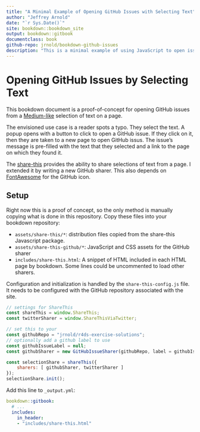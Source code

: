 ```yaml
--- 
title: "A Minimal Example of Opening GitHub Issues with Selecting Text"
author: "Jeffrey Arnold"
date: "`r Sys.Date()`"
site: bookdown::bookdown_site
output: bookdown::gitbook
documentclass: book
github-repo: jrnold/bookdown-github-issues
description: "This is a minimal example of using JavaScript to open issues with selected text from a webpage."
---
```


# Opening GitHub Issues by Selecting Text {-}

This bookdown document is a proof-of-concept for opening GitHub issues from a  [Medium-like](https://medium.com/) selection of text on a page.

The envisioned use case is a reader spots a typo. They select the text.
A popup opens with a button to click to open a GitHub issue. If they click on it, then they are taken to a new page to open GitHub issus. The issue's message is pre-filled with the text that they selected and a link to the page on which they found it.

The [share-this](https://github.com/MaxArt2501/share-this) provides the ability to share selections of text from a page.
I extended it by writing a new GitHub sharer.
This also depends on [FontAwesome](https://fontawesome.com/) for the GitHub icon.

## Setup {-}

Right now this is a proof of concept, so the only method is manually copying what is done in this repository.
Copy these files into your bookdown repository:

-   `assets/share-this/*`: distribution files copied from the share-this Javascript package.
-   `assets/share-this-github/*`: JavaScript and CSS assets for the GitHub sharer
-   `includes/share-this.html`: A snippet of HTML included in each HTML page by bookdown. Some lines could be uncommented to load other sharers.

Configuration and initialization is handled by the `share-this-config.js` file.
It needs to be configured with the GitHub repository associated with the site.

```javascript
// settings for ShareThis
const shareThis = window.ShareThis;
const twitterSharer = window.ShareThisViaTwitter;

// set this to your
const githubRepo = "jrnold/r4ds-exercise-solutions";
// optionally add a github label to use
const githubIssueLabel = null;
const githubSharer = new GitHubIssueSharer(githubRepo, label = githubIssueLabel);

const selectionShare = shareThis({
    sharers: [ githubSharer, twitterSharer ]
});
selectionShare.init();
```

Add this line to `_output.yml`:
```yaml
bookdown::gitbook:
  # ...
  includes:
    in_header:
    - "includes/share-this.html"
```
